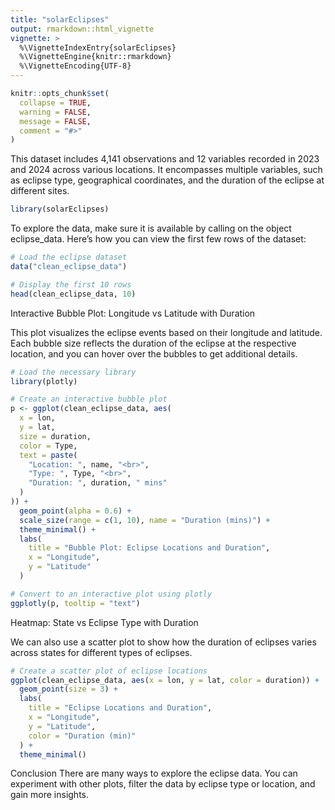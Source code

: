 ```yaml
---
title: "solarEclipses"
output: rmarkdown::html_vignette
vignette: >
  %\VignetteIndexEntry{solarEclipses}
  %\VignetteEngine{knitr::rmarkdown}
  %\VignetteEncoding{UTF-8}
---
```


```r
knitr::opts_chunk$set(
  collapse = TRUE,
  warning = FALSE,
  message = FALSE,
  comment = "#>"
)
```

This dataset includes 4,141 observations and 12 variables recorded in 2023 and 2024 across various locations. It encompasses multiple variables, such as eclipse type, geographical coordinates, and the duration of the eclipse at different sites.


```r
library(solarEclipses)
```

To explore the data, make sure it is available by calling on the object eclipse_data. Here's how you can view the first few rows of the dataset:
```r
# Load the eclipse dataset
data("clean_eclipse_data")

# Display the first 10 rows
head(clean_eclipse_data, 10)

```

Interactive Bubble Plot: Longitude vs Latitude with Duration

This plot visualizes the eclipse events based on their longitude and latitude. Each bubble size reflects the duration of the eclipse at the respective location, and you can hover over the bubbles to get additional details.

```r
# Load the necessary library
library(plotly)

# Create an interactive bubble plot
p <- ggplot(clean_eclipse_data, aes(
  x = lon,
  y = lat,
  size = duration,
  color = Type,
  text = paste(
    "Location: ", name, "<br>",
    "Type: ", Type, "<br>",
    "Duration: ", duration, " mins"
  )
)) +
  geom_point(alpha = 0.6) +
  scale_size(range = c(1, 10), name = "Duration (mins)") +
  theme_minimal() +
  labs(
    title = "Bubble Plot: Eclipse Locations and Duration",
    x = "Longitude",
    y = "Latitude"
  )

# Convert to an interactive plot using plotly
ggplotly(p, tooltip = "text")

```

Heatmap: State vs Eclipse Type with Duration

We can also use a scatter plot to show how the duration of eclipses varies across states for different types of eclipses.
```r
# Create a scatter plot of eclipse locations
ggplot(clean_eclipse_data, aes(x = lon, y = lat, color = duration)) +
  geom_point(size = 3) +
  labs(
    title = "Eclipse Locations and Duration",
    x = "Longitude",
    y = "Latitude",
    color = "Duration (min)"
  ) +
  theme_minimal()
```


Conclusion
There are many ways to explore the eclipse data. You can experiment with other plots, filter the data by eclipse type or location, and gain more insights.
